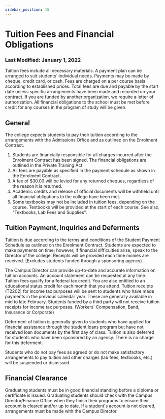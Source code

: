 ```yaml
---
sidebar_position: 15
---
```

# Tuition Fees and Financial Obligations

### Last Modified: January 1, 2022
Tuition fees include all necessary materials. A payment plan can be arranged to suit students' individual needs. Payments may be made by cheque, credit card, or cash. Fees are charged on a per course basis according to established prices. Total fees are due and payable by the start date unless specific arrangements have been made and recorded on your contract. If you are funded by another organization, we require a letter of authorization. All financial obligations to the school must be met before credit for any courses in the program of study will be given.

## General
The college expects students to pay their tuition according to the arrangements with the Admissions Office and as outlined on the Enrolment Contract.

1. Students are financially responsible for all charges incurred after the Enrolment Contract has been signed. The financial obligations are outlined in the Private Training Act.
1. All fees are payable as specified in the payment schedule as shown in the Enrolment Contract.
1. A fee of $30.00 will be levied for any returned cheques, regardless of the reason it is returned.
1. Academic credits and release of official documents will be withheld until all financial obligations to the college have been met.
1. Some textbooks may not be included in tuition fees, depending on the course. Textbooks will be provided at the start of each course. See also, "Textbooks, Lab Fees and Supplies".

## Tuition Payment, Inquiries and Deferments
Tuition is due according to the terms and conditions of the Student Payment Schedule as outlined on the Enrolment Contract. Students are expected to make payments on time; however, if financial difficulties arise, speak to the Director of the college. Receipts will be provided each time monies are received. (Excludes students funded through a sponsoring agency).

The Campus Director can provide up-to-date and accurate information on tuition accounts. An account statement can be requested at any time. Tuition fees qualify for a federal tax credit. You are also entitled to an educational status credit for each month that you attend. Tuition receipts (T2202) for income tax purposes will be sent to students who have made payments in the previous calendar year. These are generally available in mid to late February. Students funded by a third party will not receive tuition receipts for income tax purposes. (Workers' Compensation, Band, Insurance or Corporate)

Deferment of tuition is generally given to students who have applied for financial assistance through the student loans program but have not received loan documents by the first day of class. Tuition is also deferred for students who have been sponsored by an agency. There is no charge for this deferment.

Students who do not pay fees as agreed or do not make satisfactory arrangements to pay tuition and other charges (lab fees, textbooks, etc.) will be suspended or dismissed.

## Financial Clearance
Graduating students must be in good financial standing before a diploma or certificate is issued. Graduating students should check with the Campus Director/Finance Office when they finish their programs to ensure their account is cleared and/or up to date. If a student's account is not cleared, arrangements must be made with the Campus Director.